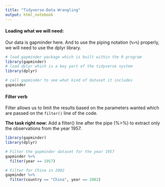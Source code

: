 ```yaml
---
title: "Tidyverse-Data Wrangling"
output: html_notebook
---
```


#### Loading what we will need:

Our data is gapminder here.  And to use the piping notation (`%>%`) properly, we will need to use the dplyr library.

```r
# load gapminder package which is built within the R program
library(gapminder)
# load dplyr which is a key part of the tidyverse system
library(dplyr)

# call gapminder to see what kind of dataset it includes
gapminder
```

#### Filter verb 

Filter allows us to limit the results based on the parameters wanted which are passed on the `filter()` line of the code.  

__The task right now:__  Add a filter() line after the pipe (%>%) to extract only the observations from the year 1957. 

```r
library(gapminder)
library(dplyr)

# Filter the gapminder dataset for the year 1957
gapminder %>%
  filter(year == 1957)

# Filter for China in 2002
gapminder %>%
  filter(country == "China", year == 2002)
```
